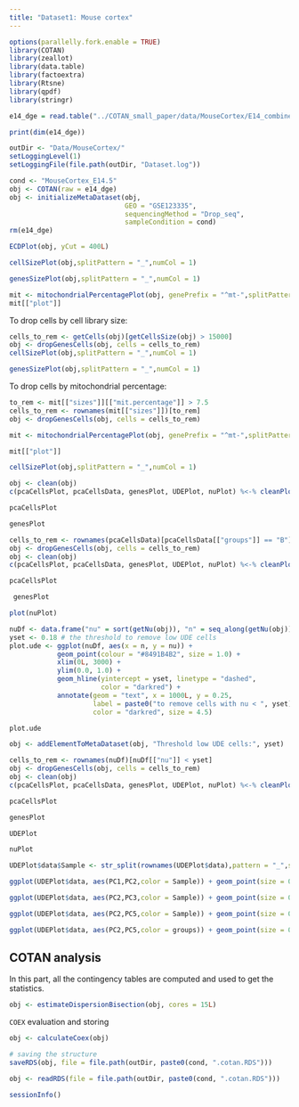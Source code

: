 ```yaml
---
title: "Dataset1: Mouse cortex"
---
```


```r
options(parallelly.fork.enable = TRUE)
library(COTAN)
library(zeallot)
library(data.table)
library(factoextra)
library(Rtsne)
library(qpdf)
library(stringr)
```

```r
e14_dge = read.table("../COTAN_small_paper/data/MouseCortex/E14_combined_matrix.txt.gz",header=T,sep="\t",row.names=1)

print(dim(e14_dge))

```

```r
outDir <- "Data/MouseCortex/"
setLoggingLevel(1)
setLoggingFile(file.path(outDir, "Dataset.log"))
```

```r
cond <- "MouseCortex_E14.5"
obj <- COTAN(raw = e14_dge)
obj <- initializeMetaDataset(obj,
                             GEO = "GSE123335",
                             sequencingMethod = "Drop_seq",
                             sampleCondition = cond)
rm(e14_dge)
```

```r
ECDPlot(obj, yCut = 400L)
```

```r
cellSizePlot(obj,splitPattern = "_",numCol = 1)
```

```r
genesSizePlot(obj,splitPattern = "_",numCol = 1)
```

```r
mit <- mitochondrialPercentagePlot(obj, genePrefix = "^mt-",splitPattern = "_",numCol = 1)
mit[["plot"]]
```
To drop cells by cell library size:

```r
cells_to_rem <- getCells(obj)[getCellsSize(obj) > 15000]
obj <- dropGenesCells(obj, cells = cells_to_rem)
cellSizePlot(obj,splitPattern = "_",numCol = 1)
```

```r
genesSizePlot(obj,splitPattern = "_",numCol = 1)
```

To drop cells by mitochondrial percentage:

```r
to_rem <- mit[["sizes"]][["mit.percentage"]] > 7.5
cells_to_rem <- rownames(mit[["sizes"]])[to_rem]
obj <- dropGenesCells(obj, cells = cells_to_rem)

mit <- mitochondrialPercentagePlot(obj, genePrefix = "^mt-",splitPattern = "_",numCol = 1)

mit[["plot"]]
```
```r
cellSizePlot(obj,splitPattern = "_",numCol = 1)
```


```r
obj <- clean(obj)
c(pcaCellsPlot, pcaCellsData, genesPlot, UDEPlot, nuPlot) %<-% cleanPlots(obj)

pcaCellsPlot
```
```r
genesPlot
```

```r
cells_to_rem <- rownames(pcaCellsData)[pcaCellsData[["groups"]] == "B"]
obj <- dropGenesCells(obj, cells = cells_to_rem)
obj <- clean(obj)
c(pcaCellsPlot, pcaCellsData, genesPlot, UDEPlot, nuPlot) %<-% cleanPlots(obj)

pcaCellsPlot
```
```r
 genesPlot
```
```r
plot(nuPlot)
```

```r
nuDf <- data.frame("nu" = sort(getNu(obj)), "n" = seq_along(getNu(obj)))
yset <- 0.18 # the threshold to remove low UDE cells
plot.ude <- ggplot(nuDf, aes(x = n, y = nu)) +
            geom_point(colour = "#8491B4B2", size = 1.0) +
            xlim(0L, 3000) +
            ylim(0.0, 1.0) +
            geom_hline(yintercept = yset, linetype = "dashed",
                       color = "darkred") +
            annotate(geom = "text", x = 1000L, y = 0.25,
                     label = paste0("to remove cells with nu < ", yset),
                     color = "darkred", size = 4.5)

plot.ude
```
```r
obj <- addElementToMetaDataset(obj, "Threshold low UDE cells:", yset)

cells_to_rem <- rownames(nuDf)[nuDf[["nu"]] < yset]
obj <- dropGenesCells(obj, cells = cells_to_rem)
obj <- clean(obj)
c(pcaCellsPlot, pcaCellsData, genesPlot, UDEPlot, nuPlot) %<-% cleanPlots(obj)

pcaCellsPlot
```
```r
genesPlot
```
```r
UDEPlot
```

```r
nuPlot
```
```r
UDEPlot$data$Sample <- str_split(rownames(UDEPlot$data),pattern = "_",simplify = T)[,1]

ggplot(UDEPlot$data, aes(PC1,PC2,color = Sample)) + geom_point(size = 0.5, alpha=0.7)
```
```r
ggplot(UDEPlot$data, aes(PC2,PC3,color = Sample)) + geom_point(size = 0.5, alpha=0.7)
```

```r
ggplot(UDEPlot$data, aes(PC2,PC5,color = Sample)) + geom_point(size = 0.5, alpha=0.7)
```
```r
ggplot(UDEPlot$data, aes(PC2,PC5,color = groups)) + geom_point(size = 0.5, alpha=0.7)
```
## COTAN analysis

In this part, all the contingency tables are computed and used to get the statistics.

```r
obj <- estimateDispersionBisection(obj, cores = 15L)
```

`COEX` evaluation and storing

```r
obj <- calculateCoex(obj)
```

```r
# saving the structure
saveRDS(obj, file = file.path(outDir, paste0(cond, ".cotan.RDS")))
```

```r
obj <- readRDS(file = file.path(outDir, paste0(cond, ".cotan.RDS")))
```

```r
sessionInfo()
```






